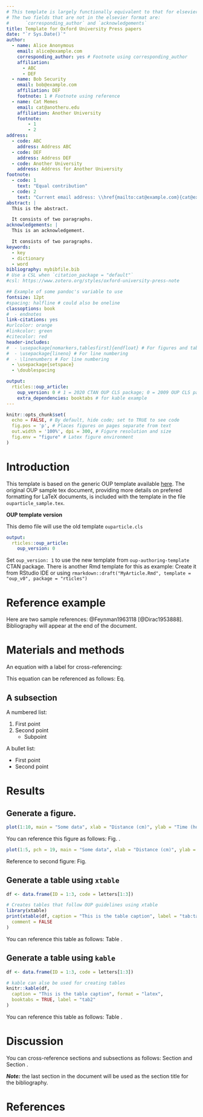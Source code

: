 ---
# This template is largely functionally equivalent to that for elsevier
# The two fields that are not in the elsevier format are:
#      `corresponding_author` and `acknowledgements`
title: Template for Oxford University Press papers
date: "`r Sys.Date()`"
author:
  - name: Alice Anonymous
    email: alice@example.com
    corresponding_author: yes # Footnote using corresponding_author
    affiliation:
      - ABC
      - DEF
  - name: Bob Security
    email: bob@example.com
    affiliation: DEF
    footnote: 1 # Footnote using reference
  - name: Cat Memes
    email: cat@anotheru.edu
    affiliation: Another University
    footnote:
        - 1
        - 2
address:
  - code: ABC
    address: Address ABC
  - code: DEF
    address: Address DEF
  - code: Another University
    address: Address for Another University
footnote:
  - code: 1
    text: "Equal contribution"
  - code: 2
    text: "Current email address: \\href{mailto:cat@example.com}{cat@example.com}"
abstract: |
  This is the abstract.

  It consists of two paragraphs.
acknowledgements: |
  This is an acknowledgement.

  It consists of two paragraphs.
keywords:
  - key
  - dictionary
  - word
bibliography: mybibfile.bib
# Use a CSL when `citation_package = "default"`
#csl: https://www.zotero.org/styles/oxford-university-press-note

## Example of some pandoc's variable to use
fontsize: 12pt
#spacing: halfline # could also be oneline
classoptions: book
#  - endnotes
link-citations: yes
#urlcolor: orange
#linkcolor: green
#citecolor: red
header-includes:
#  - \usepackage[nomarkers,tablesfirst]{endfloat} # For figures and tables at end
#  - \usepackage{lineno} # For line numbering
#  - \linenumbers # For line numbering
  - \usepackage{setspace}
  - \doublespacing

output:
  rticles::oup_article:
    oup_version: 0 # 1 = 2020 CTAN OUP CLS package; 0 = 2009 OUP CLS package
    extra_dependencies: booktabs # for kable example
---

```{r setup, include = FALSE}
knitr::opts_chunk$set(
  echo = FALSE, # By default, hide code; set to TRUE to see code
  fig.pos = 'p', # Places figures on pages separate from text
  out.width = '100%', dpi = 300, # Figure resolution and size
  fig.env = "figure" # Latex figure environment
)
```

# Introduction

This template is based on the generic OUP template available [here](https://academic.oup.com/icesjms/pages/General_Instructions). The original OUP sample tex document, providing more details on prefered formatting for LaTeX documents, is included with the template in the file `ouparticle_sample.tex`.

**OUP template version**

This demo file will use the old template `ouparticle.cls`

```yaml
output:
  rticles::oup_article:
    oup_version: 0
```

Set `oup_version: 1` to use the new template from  `oup-authoring-template` CTAN package. There is another Rmd template for this as example: Create it from RStudio IDE or using `rmarkdown::draft("MyArticle.Rmd", template = "oup_v0", package = "rticles")`

# Reference example

Here are two sample references: @Feynman1963118 [@Dirac1953888]. Bibliography will appear at the end of the document.

# Materials and methods

An equation with a label for cross-referencing:

\begin{equation}\label{eq:eq1}
\int^{r_2}_0 F(r,\varphi){\rm d}r\,{\rm d}\varphi = [\sigma r_2/(2\mu_0)]
\int^{\infty}_0\exp(-\lambda|z_j-z_i|)\lambda^{-1}J_1 (\lambda r_2)J_0
(\lambda r_i\,\lambda {\rm d}\lambda)
\end{equation}

This equation can be referenced as follows: Eq. \ref{eq:eq1}

## A subsection

A numbered list:

1) First point
2) Second point
    - Subpoint

A bullet list:

* First point
* Second point

# Results

## Generate a figure.

```{r fig1, fig.cap="This is the first figure.",echo=TRUE}
plot(1:10, main = "Some data", xlab = "Distance (cm)", ylab = "Time (hours)")
```

You can reference this figure as follows: Fig. \ref{fig:fig1}.

```{r fig2, fig.cap="This is the second figure.",echo=TRUE}
plot(1:5, pch = 19, main = "Some data", xlab = "Distance (cm)", ylab = "Time (hours)")
```

Reference to second figure: Fig. \ref{fig:fig2}

## Generate a table using `xtable`

```{r tab1, results="asis", echo=TRUE}
df <- data.frame(ID = 1:3, code = letters[1:3])

# Creates tables that follow OUP guidelines using xtable
library(xtable)
print(xtable(df, caption = "This is the table caption", label = "tab:tab1"),
  comment = FALSE
)
```

You can reference this table as follows: Table \ref{tab:tab1}.

## Generate a table using `kable`

```{r anothertable, echo=TRUE}
df <- data.frame(ID = 1:3, code = letters[1:3])

# kable can alse be used for creating tables
knitr::kable(df,
  caption = "This is the table caption", format = "latex",
  booktabs = TRUE, label = "tab2"
)
```

You can reference this table as follows: Table \ref{tab:tab2}.

# Discussion

You can cross-reference sections and subsections as follows: Section \ref{materials-and-methods} and Section \ref{a-subsection}.

***Note:*** the last section in the document will be used as the section title for the bibliography.

# References
